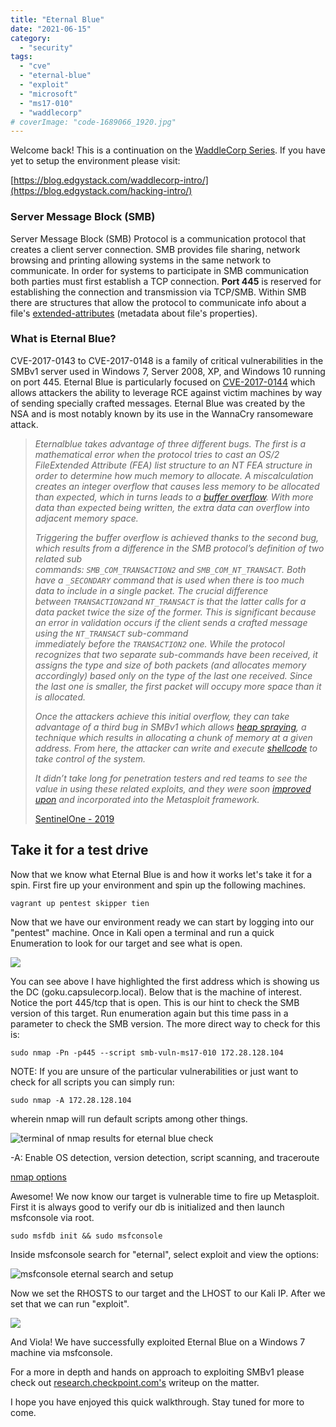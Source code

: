 ```yaml
---
title: "Eternal Blue"
date: "2021-06-15"
category: 
  - "security"
tags: 
  - "cve"
  - "eternal-blue"
  - "exploit"
  - "microsoft"
  - "ms17-010"
  - "waddlecorp"
# coverImage: "code-1689066_1920.jpg"
---
```


Welcome back! This is a continuation on the [WaddleCorp Series](https://blog.edgystack.com/tag/waddlecorp). If you have yet to setup the environment please visit:

[https://blog.edgystack.com/waddlecorp-intro/](https://blog.edgystack.com/hacking-intro/)

### Server Message Block (**SMB**)

Server Message Block (SMB) Protocol is a communication protocol that creates a client server connection. SMB provides file sharing, network browsing and printing allowing systems in the same network to communicate. In order for systems to participate in SMB communication both parties must first establish a TCP connection. **Port 445** is reserved for establishing the connection and transmission via TCP/SMB. Within SMB there are structures that allow the protocol to communicate info about a file's [extended-attributes](https://docs.microsoft.com/en-us/openspecs/windows_protocols/ms-smb/65e0c225-5925-44b0-8104-6b91339c709f) (metadata about file's properties).

### What is Eternal Blue?

CVE-2017-0143 to CVE-2017-0148 is a family of critical vulnerabilities in the SMBv1 server used in Windows 7, Server 2008, XP, and Windows 10 running on port 445. Eternal Blue is particularly focused on [CVE-2017-0144](https://cve.mitre.org/cgi-bin/cvename.cgi?name=CVE-2017-0144) which allows attackers the ability to leverage RCE against victim machines by way of sending specially crafted messages. Eternal Blue was created by the NSA and is most notably known by its use in the WannaCry ransomeware attack.

> _Eternalblue takes advantage of three different bugs. The first is a mathematical error when the protocol tries to cast an OS/2 FileExtended Attribute (FEA) list structure to an NT FEA structure in order to determine how much memory to allocate. A miscalculation creates an integer overflow that causes less memory to be allocated than expected, which in turns leads to a [buffer overflow](https://cwe.mitre.org/data/definitions/680.html). With more data than expected being written, the extra data can overflow into adjacent memory space._ 
> 
> _Triggering the buffer overflow is achieved thanks to the second bug, which results from a difference in the SMB protocol’s definition of two related sub commands: `SMB_COM_TRANSACTION2` and `SMB_COM_NT_TRANSACT`. Both have a `_SECONDARY` command that is used when there is too much data to include in a single packet. The crucial difference between `TRANSACTION2`and `NT_TRANSACT` is that the latter calls for a data packet twice the size of the former. This is significant because an error in validation occurs if the client sends a crafted message using the `NT_TRANSACT` sub-command immediately before the `TRANSACTION2` one. While the protocol recognizes that two separate sub-commands have been received, it assigns the type and size of both packets (and allocates memory accordingly) based only on the type of the last one received. Since the last one is smaller, the first packet will occupy more space than it is allocated._
> 
> _Once the attackers achieve this initial overflow, they can take advantage of a third bug in SMBv1 which allows [heap spraying](https://andyrussellcronin.wordpress.com/2012/04/13/understanding-heap-spraying/), a technique which results in allocating a chunk of memory at a given address. From here, the attacker can write and execute [shellcode](https://www.sentinelone.com/blog/malicious-input-how-hackers-use-shellcode/) to take control of the system._
> 
> _It didn’t take long for penetration testers and red teams to see the value in using these related exploits, and they were soon [improved upon](https://github.com/rapid7/metasploit-framework/pull/9473) and incorporated into the Metasploit framework._
> 
> [SentinelOne - 2019](https://www.sentinelone.com/blog/eternalblue-nsa-developed-exploit-just-wont-die/)

## Take it for a test drive

Now that we know what Eternal Blue is and how it works let's take it for a spin. First fire up your environment and spin up the following machines.

```shell
vagrant up pentest skipper tien
```

Now that we have our environment ready we can start by logging into our "pentest" machine. Once in Kali open a terminal and run a quick Enumeration to look for our target and see what is open.

![](/static/images/Screen-Shot-2021-06-15-at-6.31.04-PM.jpg)

You can see above I have highlighted the first address which is showing us the DC (goku.capsulecorp.local). Below that is the machine of interest. Notice the port 445/tcp that is open. This is our hint to check the SMB version of this target. Run enumeration again but this time pass in a parameter to check the SMB version. The more direct way to check for this is:

```shell
sudo nmap -Pn -p445 --script smb-vuln-ms17-010 172.28.128.104 
```

NOTE: If you are unsure of the particular vulnerabilities or just want to check for all scripts you can simply run:

```shell
sudo nmap -A 172.28.128.104
```

wherein nmap will run default scripts among other things.

![terminal of nmap results for eternal blue check](/static/images/Screen-Shot-2021-06-15-at-6.48.31-PM.jpg)

 -A: Enable OS detection, version detection, script scanning, and traceroute  
  
[nmap options](https://nmap.org/book/man-briefoptions.html)

Awesome! We now know our target is vulnerable time to fire up Metasploit. First it is always good to verify our db is initialized and then launch msfconsole via root.

```shell
sudo msfdb init && sudo msfconsole
```

Inside msfconsole search for "eternal", select exploit and view the options:

![msfconsole eternal search and setup ](/static/images/Screen-Shot-2021-06-15-at-7.02.54-PM.jpg)

Now we set the RHOSTS to our target and the LHOST to our Kali IP. After we set that we can run "exploit".

![](/static/images/Screen-Shot-2021-06-15-at-7.03.08-PM.jpg)

And Viola! We have successfully exploited Eternal Blue on a Windows 7 machine via msfconsole.

For a more in depth and hands on approach to exploiting SMBv1 please check out [research.checkpoint.com's](https://research.checkpoint.com/2017/eternalblue-everything-know/) writeup on the matter.

I hope you have enjoyed this quick walkthrough. Stay tuned for more to come.

